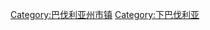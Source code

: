 {{commonscat|Passau}}
{{Cat main}}

[[Category:巴伐利亚州市镇|Category:巴伐利亚州市镇]]
[[Category:下巴伐利亚|Category:下巴伐利亚]]